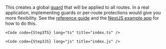 
This creates a global [guard](https://docs.nestjs.com/guards) that will be
applied to all routes. In a real application, implementing guards or per-route
protections would give you more flexibility. See the [reference
guide](/sensitive-info/reference) and the [NestJS example
app](https://github.com/arcjet/example-nestjs) for how to do this.

<SelectableContent client:load syncKey="language" frameworkSwitcher>
  <div slot="TS" slotIdx="1">

    <Code code={Step3TS} lang="ts" title="index.ts" />

  </div>
  <div slot="JS" slotIdx="2">

    <Code code={Step3JS} lang="js" title="index.js" />

  </div>
</SelectableContent>
